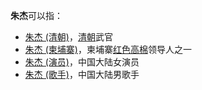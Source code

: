 '''朱杰'''可以指：
* [[朱杰_(清朝)|朱杰 (清朝)]]，[[清朝|清朝]]武官
* [[朱杰_(柬埔寨)|朱杰 (柬埔寨)]]，柬埔寨[[红色高棉|红色高棉]]领导人之一
* [[朱杰_(演员)|朱杰 (演员)]]，中国大陆女演员
* [[朱杰_(歌手)|朱杰 (歌手)]]，中国大陆男歌手

{{disambig|J杰|cat=二字朱姓人名消歧义}}